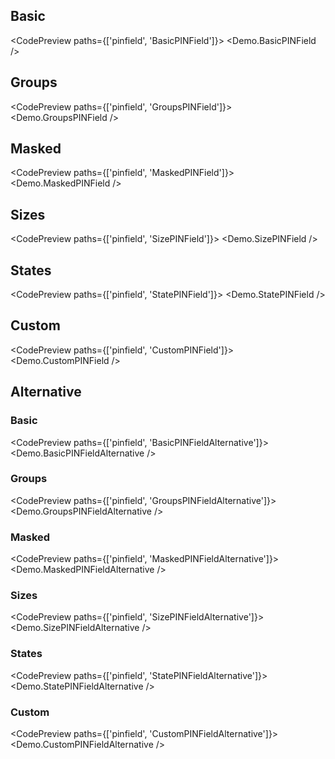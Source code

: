 
## Basic

<CodePreview paths={['pinfield', 'BasicPINField']}>
  <Demo.BasicPINField />
</CodePreview>

## Groups

<CodePreview paths={['pinfield', 'GroupsPINField']}>
  <Demo.GroupsPINField />
</CodePreview>

## Masked

<CodePreview paths={['pinfield', 'MaskedPINField']}>
  <Demo.MaskedPINField />
</CodePreview>

## Sizes

<CodePreview paths={['pinfield', 'SizePINField']}>
  <Demo.SizePINField />
</CodePreview>

## States

<CodePreview paths={['pinfield', 'StatePINField']}>
  <Demo.StatePINField />
</CodePreview>

## Custom

<CodePreview paths={['pinfield', 'CustomPINField']}>
  <Demo.CustomPINField />
</CodePreview>

## Alternative

<div className="bg-[var(--background-alternative)] p-4 rounded-md flex flex-col gap-4">

### Basic

<CodePreview paths={['pinfield', 'BasicPINFieldAlternative']}>
  <Demo.BasicPINFieldAlternative />
</CodePreview>

### Groups

<CodePreview paths={['pinfield', 'GroupsPINFieldAlternative']}>
  <Demo.GroupsPINFieldAlternative />
</CodePreview>

### Masked

<CodePreview paths={['pinfield', 'MaskedPINFieldAlternative']}>
  <Demo.MaskedPINFieldAlternative />
</CodePreview>

### Sizes

<CodePreview paths={['pinfield', 'SizePINFieldAlternative']}>
  <Demo.SizePINFieldAlternative />
</CodePreview>

### States

<CodePreview paths={['pinfield', 'StatePINFieldAlternative']}>
  <Demo.StatePINFieldAlternative />
</CodePreview>

### Custom

<CodePreview paths={['pinfield', 'CustomPINFieldAlternative']}>
  <Demo.CustomPINFieldAlternative />
</CodePreview>

</div>
